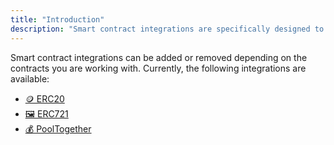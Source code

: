 ```yaml
---
title: "Introduction"
description: "Smart contract integrations are specifically designed to streamline the interaction with smart contracts. This is accomplished using custom hooks generated by the [Wagmi CLI](/getting-started/wagmi-cli), paired with purpose-built components and hooks."
---
```


Smart contract integrations can be added or removed depending on the contracts you are working with. Currently, the following integrations are available:
- [🪙 ERC20](/integration/smart-contract/erc20)
- [🖼️ ERC721](/integration/smart-contract/erc721)
- [💰 PoolTogether](/integration/smart-contract/pool-together)
